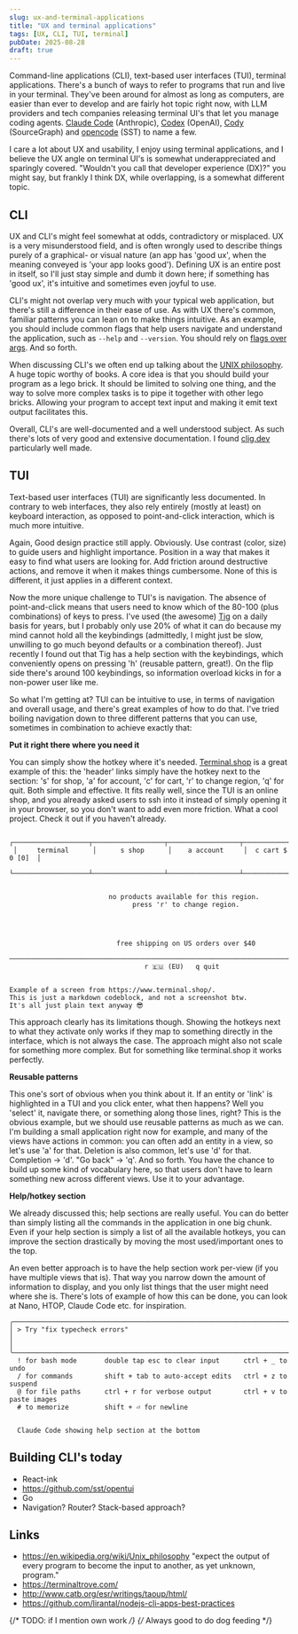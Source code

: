 ```yaml
---
slug: ux-and-terminal-applications
title: "UX and terminal applications"
tags: [UX, CLI, TUI, terminal]
pubDate: 2025-08-28
draft: true
---
```


Command-line applications (CLI), text-based user interfaces (TUI), terminal applications.
There's a bunch of ways to refer to programs that run and live in your terminal.
They've been around for almost as long as computers, are easier than ever to develop and are fairly hot topic right now, with LLM providers and tech companies releasing terminal UI's that let you manage coding agents.
[Claude Code](https://www.anthropic.com/claude-code) (Anthropic), [Codex](https://openai.com/codex/) (OpenAI), [Cody](https://sourcegraph.com/cody) (SourceGraph) and [opencode](https://opencode.ai/) (SST) to name a few.

I care a lot about UX and usability, I enjoy using terminal applications, and I believe the UX angle on terminal UI's is somewhat underappreciated and sparingly covered.
"Wouldn't you call that developer experience (DX)?" you might say, but frankly I think DX, while overlapping, is a somewhat different topic.

## CLI

UX and CLI's might feel somewhat at odds, contradictory or misplaced. UX is a very misunderstood field, and is often wrongly used to describe things purely of a graphical- or visual nature (an app has 'good ux', when the meaning conveyed is 'your app looks good'). Defining UX is an entire post in itself, so I'll just stay simple and dumb it down here; if something has 'good ux', it's intuitive and sometimes even joyful to use.

CLI's might not overlap very much with your typical web application, but there's still a difference in their ease of use. As with UX there's common, familiar patterns you can lean on to make things intuitive. As an example, you should include common flags that help users navigate and understand the application, such as `--help` and `--version`. You should rely on [flags over args](https://clig.dev/#arguments-and-flags). And so forth.

When discussing CLI's we often end up talking about the [UNIX philosophy](https://en.wikipedia.org/wiki/Unix_philosophy). A huge topic worthy of books. A core idea is that you should build your program as a lego brick. It should be limited to solving one thing, and the way to solve more complex tasks is to pipe it together with other lego bricks. Allowing your program to accept text input and making it emit text output facilitates this.

Overall, CLI's are well-documented and a well understood subject. As such there's lots of very good and extensive documentation. I found [clig.dev](https://clig.dev/) particularly well made.

## TUI

Text-based user interfaces (TUI) are significantly less documented. In contrary to web interfaces, they also rely entirely (mostly at least) on keyboard interaction, as opposed to point-and-click interaction, which is much more intuitive.

Again, Good design practice still apply. Obviously. Use contrast (color, size) to guide users and highlight importance. Position in a way that makes it easy to find what users are looking for. Add friction around destructive actions, and remove it when it makes things cumbersome. None of this is different, it just applies in a different context.

Now the more unique challenge to TUI's is navigation. The absence of point-and-click means that users need to know which of the 80-100 (plus combinations) of keys to press. I've used (the awesome) [Tig](https://jonas.github.io/tig/) on a daily basis for years, but I probably only use 20% of what it can do because my mind cannot hold all the keybindings (admittedly, I might just be slow, unwilling to go much beyond defaults or a combination thereof). Just recently I found out that Tig has a help section with the keybindings, which conveniently opens on pressing 'h' (reusable pattern, great!). On the flip side there's around 100 keybindings, so information overload kicks in for a non-power user like me.

So what I'm getting at? TUI can be intuitive to use, in terms of navigation and overall usage, and there's great examples of how to do that. I've tried boiling navigation down to three different patterns that you can use, sometimes in combination to achieve exactly that:

**Put it right there where you need it**

You can simply show the hotkey where it's needed. [Terminal.shop](https://www.terminal.shop/) is a great example of this: the 'header' links simply have the hotkey next to the section: 's' for shop, 'a' for account, 'c' for cart, 'r' to change region, 'q' for quit. Both simple and effective. It fits really well, since the TUI is an online shop, and you already asked users to ssh into it instead of simply opening it in your browser, so you don't want to add even more friction. What a cool project. Check it out if you haven't already.

```
 ┌───────────────────┬──────────────────┬──────────────────┬──────────────────┐
 │     terminal      │      s shop      │    a account     │  c cart $ 0 [0]  │
 └───────────────────┴──────────────────┴──────────────────┴──────────────────┘


                         no products available for this region.
                               press 'r' to change region.




                           free shipping on US orders over $40
 ──────────────────────────────────────────────────────────────────────────────
                                  r 🇪🇺 (EU)   q quit


Example of a screen from https://www.terminal.shop/.
This is just a markdown codeblock, and not a screenshot btw.
It's all just plain text anyway 😎
```

This approach clearly has its limitations though. Showing the hotkeys next to what they activate only works if they map to something directly in the interface, which is not always the case. The approach might also not scale for something more complex. But for something like terminal.shop it works perfectly.

**Reusable patterns**

This one's sort of obvious when you think about it.
If an entity or 'link' is highlighted in a TUI and you click enter, what then happens?
Well you 'select' it, navigate there, or something along those lines, right?
This is the obvious example, but we should use reusable patterns as much as we can.
I'm building a small application right now for example, and many of the views have actions in common: you can often add an entity in a view, so let's use 'a' for that.
Deletion is also common, let's use 'd' for that. Completion -> 'd'. "Go back" -> 'q'. And so forth.
You have the chance to build up some kind of vocabulary here, so that users don't have to learn something new across different views. Use it to your advantage.

**Help/hotkey section**

We already discussed this; help sections are really useful.
You can do better than simply listing all the commands in the application in one big chunk.
Even if your help section is simply a list of all the available hotkeys, you can improve the section drastically by moving the most used/important ones to the top.

An even better approach is to have the help section work per-view (if you have multiple views that is).
That way you narrow down the amount of information to display, and you only list things that the user might need where she is.
There's lots of example of how this can be done, you can look at Nano, HTOP, Claude Code etc. for inspiration.

```
╭─────────────────────────────────────────────────────────────────────────────────────╮
│ > Try "fix typecheck errors"                                                        │                                                                                                                             │
╰─────────────────────────────────────────────────────────────────────────────────────╯
  ! for bash mode       double tap esc to clear input      ctrl + _ to undo
  / for commands        shift + tab to auto-accept edits   ctrl + z to suspend
  @ for file paths      ctrl + r for verbose output        ctrl + v to paste images
  # to memorize         shift + ⏎ for newline


  Claude Code showing help section at the bottom
```

## Building CLI's today

- React-ink
- https://github.com/sst/opentui
- Go
- Navigation? Router? Stack-based approach?

## Links

- https://en.wikipedia.org/wiki/Unix_philosophy "expect the output of every program to become the input to another, as yet unknown, program."
- https://terminaltrove.com/
- http://www.catb.org/esr/writings/taoup/html/
- https://github.com/lirantal/nodejs-cli-apps-best-practices

{/* TODO: if I mention own work */}
{/* Always good to do dog feeding */}

